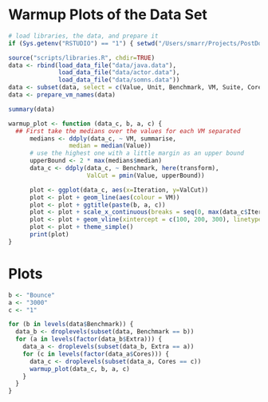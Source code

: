 # Warmup Plots of the Data Set

```r
# load libraries, the data, and prepare it
if (Sys.getenv("RSTUDIO") == "1") { setwd("/Users/smarr/Projects/PostDoc/SELF-OPT-INT/") }

source("scripts/libraries.R", chdir=TRUE)
data <- rbind(load_data_file("data/java.data"),
              load_data_file("data/actor.data"),
              load_data_file("data/somns.data"))
data <- subset(data, select = c(Value, Unit, Benchmark, VM, Suite, Cores, InputSize, Var, Extra, Iteration))
data <- prepare_vm_names(data)

summary(data)

warmup_plot <- function (data_c, b, a, c) {
  ## First take the medians over the values for each VM separated
      medians <- ddply(data_c, ~ VM, summarise,
                 median = median(Value))
      # use the highest one with a little margin as an upper bound
      upperBound <- 2 * max(medians$median)
      data_c <- ddply(data_c, ~ Benchmark, here(transform),
                      ValCut = pmin(Value, upperBound))

      plot <- ggplot(data_c, aes(x=Iteration, y=ValCut))
      plot <- plot + geom_line(aes(colour = VM))
      plot <- plot + ggtitle(paste(b, a, c))
      plot <- plot + scale_x_continuous(breaks = seq(0, max(data_c$Iteration), 100))
      plot <- plot + geom_vline(xintercept = c(100, 200, 300), linetype = "longdash", colour = "#cccccc")
      plot <- plot + theme_simple()
      print(plot)
}
```

# Plots

```r
b <- "Bounce"
a <- "3000"
c <- "1"

for (b in levels(data$Benchmark)) {
  data_b <- droplevels(subset(data, Benchmark == b))
  for (a in levels(factor(data_b$Extra))) {
    data_a <- droplevels(subset(data_b, Extra == a))
    for (c in levels(factor(data_a$Cores))) {
      data_c <- droplevels(subset(data_a, Cores == c))
      warmup_plot(data_c, b, a, c)
    }
  }
}
```

